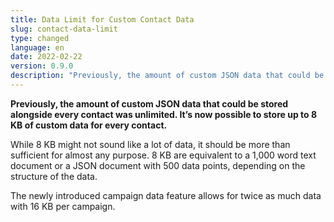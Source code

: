 ```yaml
---
title: Data Limit for Custom Contact Data
slug: contact-data-limit
type: changed
language: en
date: 2022-02-22
version: 0.9.0
description: "Previously, the amount of custom JSON data that could be stored alongside every contact was unlimited. It’s now possible to store up to 8 KB of custom data for every contact."
---
```


**Previously, the amount of custom JSON data that could be stored alongside every
contact was unlimited. It’s now possible to store up to 8 KB of custom data
for every contact.**

While 8 KB might not sound like a lot of data, it should be more than sufficient
for almost any purpose. 8 KB are equivalent to a 1,000 word text document or
a JSON document with 500 data points, depending on the structure of the data.

The newly introduced campaign data feature allows for twice as much data with 16
KB per campaign.
